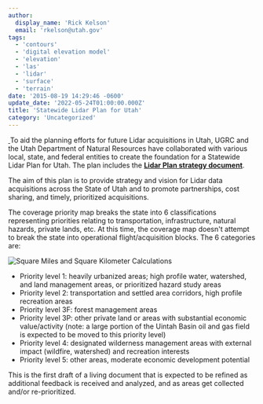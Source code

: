 ```yaml
---
author:
  display_name: 'Rick Kelson'
  email: 'rkelson@utah.gov'
tags:
  - 'contours'
  - 'digital elevation model'
  - 'elevation'
  - 'las'
  - 'lidar'
  - 'surface'
  - 'terrain'
date: '2015-08-19 14:29:46 -0600'
update_date: '2022-05-24T01:00:00.000Z'
title: 'Statewide Lidar Plan for Utah'
category: 'Uncategorized'
---
```


<p>
    <a href="../../images/pillar-blog/2015-08-19-statewide-lidar-plan-for-utah/lidarplan_w_goalmet_and2022.png" target="_blank" rel="noopener">
        <img src="../../images/pillar-blog/2015-08-19-statewide-lidar-plan-for-utah/lidarplan_w_goalmet_and2022_sm.png" alt="" title="LidarPlan" class="inline-text-left" loading="lazy" />
    </a>
    To aid the planning efforts for future Lidar acquisitions in Utah, UGRC and the Utah Department of Natural Resources have collaborated with various local, state, and federal entities to create the foundation for a Statewide Lidar Plan for Utah. The plan includes the <strong><a href="https://docs.google.com/a/utah.gov/document/d/1Z7QPeg9whuOnZP_Y_jOnkZrJsj6hVpqrp3vSkUJhEac/edit?usp=sharing">Lidar Plan strategy document</a></strong>.
</p>

<p>The aim of this plan is to provide strategy and vision for Lidar data acquisitions across the State of Utah and to promote partnerships, cost sharing, and timely, prioritized acquisitions.</p>

<p>The coverage priority map breaks the state into 6 classifications representing priorities relating to transportation, infrastructure, natural hazards, private lands, etc. At this time, the coverage map doesn't attempt to break the state into operational flight/acquisition blocks. The 6 categories are:</p>
<img src="../../images/pillar-blog/2015-08-19-statewide-lidar-plan-for-utah/lidarplan_sqmikm.png" alt="Square Miles and Square Kilometer Calculations" class="flex flex--center outline" loading="lazy" />
<ul>
  <li>Priority level 1: heavily urbanized areas; high profile water, watershed, and land management areas, or prioritized hazard study areas</li>
  <li>Priority level 2: transportation and settled area corridors, high profile recreation areas</li>
  <li>Priority level 3F: forest management areas</li>
  <li>Priority level 3P: other private land or areas with substantial economic value/activity (note: a large portion of the Uintah Basin oil and gas field is expected to be moved to this priority level)</li>
  <li>Priority level 4: designated wilderness management areas with external impact (wildfire, watershed) and recreation interests</li>
  <li>Priority level 5: other areas, moderate economic development potential</li>
</ul>
<p>This is the first draft of a living document that is expected to be refined as additional feedback is received and analyzed, and as areas get collected and/or re-prioritized.</p>

<Contacts subject={frontmatter.title} contactKey='elevation' />

